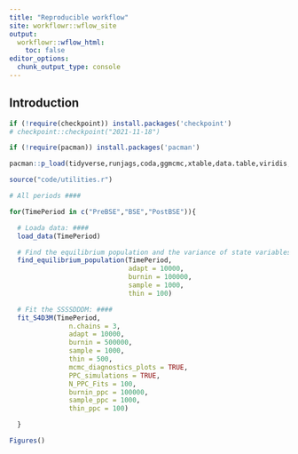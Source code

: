 ```yaml
---
title: "Reproducible workflow"
site: workflowr::wflow_site
output:
  workflowr::wflow_html:
    toc: false
editor_options:
  chunk_output_type: console
---
```


## Introduction

```r
if (!require(checkpoint)) install.packages('checkpoint')
# checkpoint::checkpoint("2021-11-18")

if (!require(pacman)) install.packages('pacman')

pacman::p_load(tidyverse,runjags,coda,ggmcmc,xtable,data.table,viridis,ggsci,patchwork,mvtnorm,truncnorm)

```


```r
source("code/utilities.r")
```


```r
# All periods ####

for(TimePeriod in c("PreBSE","BSE","PostBSE")){

  # Loada data: ####
  load_data(TimePeriod)

  # Find the equilibrium population and the variance of state variables: ####
  find_equilibrium_population(TimePeriod,
                              adapt = 10000,
                              burnin = 100000,
                              sample = 1000,
                              thin = 100)

  # Fit the SSSSDDDM: ####
  fit_S4D3M(TimePeriod,
               n.chains = 3,
               adapt = 10000,
               burnin = 500000,
               sample = 1000,
               thin = 500,
               mcmc_diagnostics_plots = TRUE,
               PPC_simulations = TRUE,
               N_PPC_Fits = 100,
               burnin_ppc = 100000,
               sample_ppc = 1000,
               thin_ppc = 100)

  }
```


```r

Figures()

```


